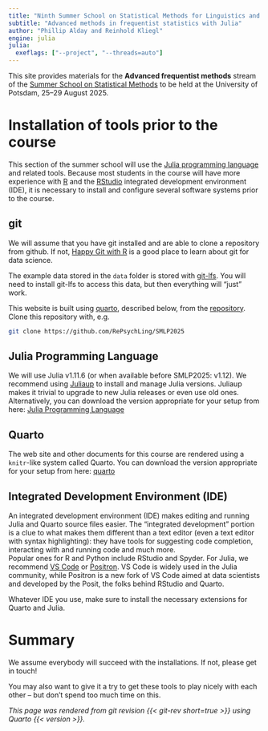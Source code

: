 ```yaml
---
title: "Ninth Summer School on Statistical Methods for Linguistics and Psychology"
subtitle: "Advanced methods in frequentist statistics with Julia"
author: "Phillip Alday and Reinhold Kliegl"
engine: julia
julia:
  exeflags: ["--project", "--threads=auto"]
---
```


This site provides materials for the **Advanced frequentist methods** stream of the [Summer School on Statistical Methods](https://vasishth.github.io/smlp2025/) to be held at the University of Potsdam, 25--29 August 2025.

# Installation of tools prior to the course

This section of the summer school will use the [Julia programming language](https://julialang.org/) and related tools.
Because most students in the course will have more experience with [R](https://r-project.org) and the [RStudio](https://rstudio.com) integrated development environment (IDE), it is necessary to install and configure several software systems prior to the course.

## git

We will assume that you have git installed and are able to clone a repository from github.
If not, [Happy Git with R](https://happygitwithr.com/) is a good place to learn about git for data science.

The example data stored in the `data` folder is stored with [git-lfs](https://git-lfs.com/). You will need to install git-lfs to access this data, but then everything will "just" work.

This website is built using [quarto](https://quarto.org), described below, from the [repository](https://github.com/RePsychLing/SMLP2025).
Clone this repository with, e.g.

```sh
git clone https://github.com/RePsychLing/SMLP2025
```

## Julia Programming Language

We will use Julia v1.11.6 (or when available before SMLP2025: v1.12). We recommend using [Juliaup](https://github.com/JuliaLang/juliaup) to install and manage Julia versions. Juliaup makes it trivial to upgrade to new Julia releases or even use old ones. Alternatively,  you can download the version appropriate for your setup from here: [Julia Programming Language](https://julialang.org/downloads/)

## Quarto

The web site and other documents for this course are rendered using a `knitr`-like system called Quarto. You can download the version appropriate for your setup from here: [quarto](https://quarto.org/docs/get-started/)

## Integrated Development Environment (IDE)

An integrated development environment (IDE) makes editing and running Julia and Quarto source files easier.
The "integrated development" portion is a clue to what makes them different than a text editor (even a text editor with syntax highlighting): they have tools for suggesting code completion, interacting with and running code and much more.  
Popular ones for R and Python include RStudio and Spyder. For Julia, we recommend [VS Code](https://code.visualstudio.com/download) or [Positron](https://github.com/posit-dev/positron/wiki#installing-positron). 
VS Code is widely used in the Julia community, while Positron is a new fork of VS Code aimed at data scientists and developed by the Posit, the folks behind RStudio and Quarto.

Whatever IDE you use, make sure to install the necessary extensions for Quarto and Julia. 

# Summary

We assume everybody will succeed with the installations. If not, please get in touch!

You may also want to give it a try to get these tools to play nicely with each other -- but don't spend too much time on this.

*This page was rendered from git revision {{< git-rev short=true >}} using Quarto {{< version >}}.*
